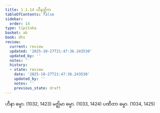 ```yaml
---
title: 1.1.14 ဟီနတ္တိက
tableOfContents: false
sidebar:
  order: 14
type: tipitaka
basket: ab
book: dhs
review:
  current: review
  updated: '2025-10-27T21:47:36.243530'
  updated_by: ''
  notes: ''
  history:
  - state: review
    date: '2025-10-27T21:47:36.243530'
    updated_by: ''
    notes: ''
    previous_state: draft
---
```



<ReviewStatus review={frontmatter.review} showDetails={true} />

<HypothesisAnnotation frontmatter={frontmatter} />

<DynamicBreadcrumb />

<Division number="14" book="dhs" e="ch" v="29" p="3">

<Paragraph number="41" book="dhs">
ဟီနာ ဓမ္မာ. (<Emphasis>1032, 1423</Emphasis>)
</Paragraph>

<Paragraph number="42" book="dhs">
မဇ္ဈိမာ ဓမ္မာ. (<Emphasis>1033, 1424</Emphasis>)
</Paragraph>

<Paragraph number="43" book="dhs">
ပဏီတာ ဓမ္မာ. (<Emphasis>1034, 1425</Emphasis>)
</Paragraph>
</Division>